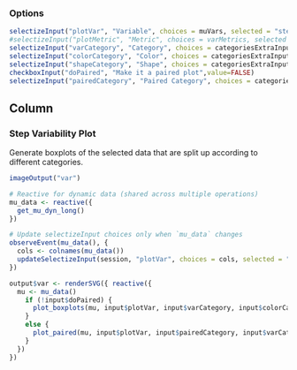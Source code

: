 ### Options

```r
selectizeInput("plotVar", "Variable", choices = muVars, selected = "stepWidths.sd", multiple = FALSE)
#selectizeInput("plotMetric", "Metric", choices = varMetrics, selected = varMetrics[1], multiple = FALSE)
selectizeInput("varCategory", "Category", choices = categoriesExtraInputs, selected = "VFD", multiple = TRUE)
selectizeInput("colorCategory", "Color", choices = categoriesExtraInputs, selected = "None", multiple = FALSE)
selectizeInput("shapeCategory", "Shape", choices = categoriesExtraInputs, selected = "None", multiple = FALSE)
checkboxInput("doPaired", "Make it a paired plot",value=FALSE)
selectizeInput("pairedCategory", "Paired Category", choices = categoriesExtraInputs, selected = "None", multiple = FALSE)
```

Column
--------------------------------------------

### Step Variability Plot  {data-height=2500}
Generate boxplots of the selected data that are split up according to different categories.
```r
imageOutput("var")
```

```r
# Reactive for dynamic data (shared across multiple operations)
mu_data <- reactive({
  get_mu_dyn_long()
})

# Update selectizeInput choices only when `mu_data` changes
observeEvent(mu_data(), {
  cols <- colnames(mu_data())
  updateSelectizeInput(session, "plotVar", choices = cols, selected = "stepWidths.sd")
})

output$var <- renderSVG({ reactive({
  mu <- mu_data()
    if (!input$doPaired) {
      plot_boxplots(mu, input$plotVar, input$varCategory, input$colorCategory, input$shapeCategory, input$baseSize)
    }
    else {
      plot_paired(mu, input$plotVar, input$pairedCategory, input$varCategory, input$colorCategory, input$shapeCategory, input$baseSize)
    }
  })
})
```